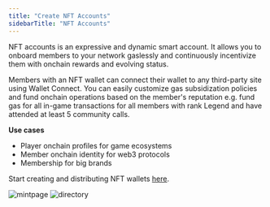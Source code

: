 ```yaml
---
title: "Create NFT Accounts"
sidebarTitle: "NFT Accounts"
---
```


NFT accounts is an expressive and dynamic smart account. It allows you to onboard members to your network gaslessly and continuously incentivize them with onchain rewards and evolving status. 

Members with an NFT wallet can connect their wallet to any third-party site using Wallet Connect. You can easily customize gas subsidization policies and fund onchain operations based on the member's reputation e.g. fund gas for all in-game transactions for all members with rank Legend and have attended at least 5 community calls.

**Use cases**

- Player onchain profiles for game ecosystems
- Member onchain identity for web3 protocols
- Membership for big brands

Start creating and distributing NFT wallets [here](https://groupos.xyz/collection/new?step=general).

![mintpage](https://station-images.nyc3.digitaloceanspaces.com/a5cb2658-6b68-45a9-98e8-b048843603fc.png)
![directory](https://station-images.nyc3.digitaloceanspaces.com/4eb7189b-9da3-4a72-b5b4-213e6129e61d.png)


